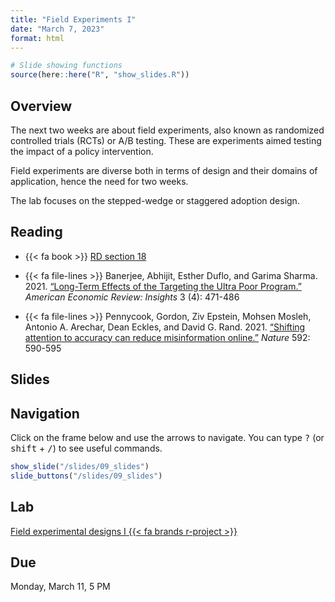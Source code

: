 ```yaml
---
title: "Field Experiments I"
date: "March 7, 2023"
format: html
---
```



```r
# Slide showing functions
source(here::here("R", "show_slides.R"))
```

## Overview

The next two weeks are about field experiments, also known as randomized controlled trials (RCTs) or A/B testing. These are experiments aimed testing the impact of a policy intervention.

Field experiments are diverse both in terms of design and their domains of application, hence the need for two weeks.

The lab focuses on the stepped-wedge or staggered adoption design.


## Reading

- {{< fa book >}} [RD section 18](https://book.declaredesign.org/library/experimental-causal.html)

- {{< fa file-lines >}} Banerjee, Abhijit, Esther Duflo, and Garima Sharma. 2021. [“Long-Term Effects of the Targeting the Ultra Poor Program.”](https://www.nber.org/system/files/working_papers/w28074/w28074.pdf) *American Economic Review: Insights* 3 (4): 471-486

- {{< fa file-lines >}} Pennycook, Gordon, Ziv Epstein, Mohsen Mosleh, Antonio A. Arechar, Dean Eckles, and David G. Rand. 2021. [“Shifting attention to accuracy can reduce misinformation online.”](https://www.nature.com/articles/s41586-021-03344-2) *Nature* 592: 590-595


## Slides

::: {.callout-tip}
## Navigation

Click on the frame below and use the arrows to navigate. You can type <kbd class="text-info">?</kbd> (or <kbd class="text-info">shift</kbd> + <kbd class="text-info">/</kbd>) to see useful commands.
:::

```r
show_slide("/slides/09_slides")
slide_buttons("/slides/09_slides")
```

## Lab

[Field experimental designs I {{< fa brands r-project >}}](https://github.com/gustavo-diaz/popw24/blob/main/content/labs/08_lab.qmd)

::: {.callout-warning}
## Due

Monday, March 11, 5 PM
:::